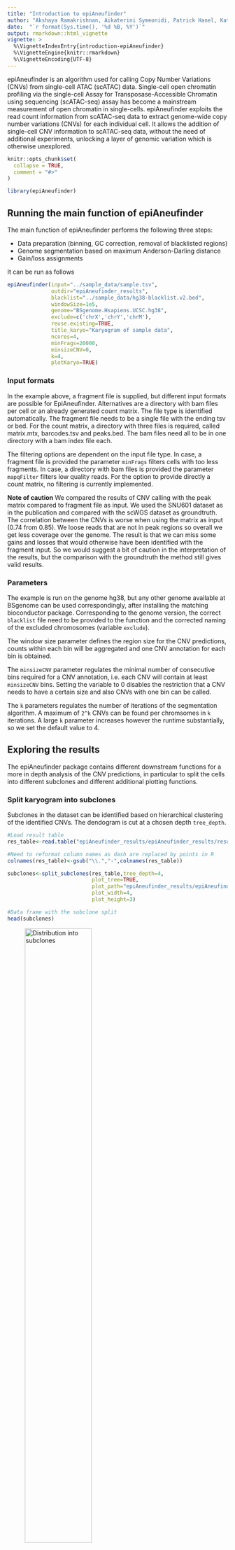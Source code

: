 ```yaml
---
title: "Introduction to epiAneufinder"
author: "Akshaya Ramakrishnan, Aikaterini Symeonidi, Patrick Hanel, Katharina Schmid, Maria Richter, Michael Schubert, Maria Colomé-Tatché"
date:  "`r format(Sys.time(), '%d %B, %Y')`"
output: rmarkdown::html_vignette
vignette: >
  %\VignetteIndexEntry{introduction-epiAneufinder}
  %\VignetteEngine{knitr::rmarkdown}
  %\VignetteEncoding{UTF-8}
---
```


epiAneufinder is an algorithm used for calling Copy Number Variations (CNVs) from single-cell ATAC (scATAC) data.
Single-cell open chromatin profiling via the single-cell Assay for Transposase-Accessible Chromatin using sequencing (scATAC-seq) assay has become a mainstream measurement of open chromatin in single-cells. epiAneufinder exploits the read count information from scATAC-seq data to extract genome-wide copy number variations (CNVs) for each individual cell. It allows the addition of single-cell CNV information to scATAC-seq data, without the need of additional experiments, unlocking a layer of genomic variation which is otherwise unexplored. 

```r
knitr::opts_chunk$set(
  collapse = TRUE,
  comment = "#>"
)
```

```r
library(epiAneufinder)
```

## Running the main function of epiAneufinder

The main function of epiAneufinder performs the following three steps:

* Data preparation (binning, GC correction, removal of blacklisted regions)
* Genome segmentation based on maximum Anderson-Darling distance
* Gain/loss assignments

It can be run as follows

```r
epiAneufinder(input="../sample_data/sample.tsv", 
              outdir="epiAneufinder_results", 
              blacklist="../sample_data/hg38-blacklist.v2.bed", 
              windowSize=1e5, 
              genome="BSgenome.Hsapiens.UCSC.hg38", 
              exclude=c('chrX','chrY','chrM'), 
              reuse.existing=TRUE,
              title_karyo="Karyogram of sample data", 
              ncores=4,
              minFrags=20000,
              minsizeCNV=0,
              k=4,
              plotKaryo=TRUE)
```

### Input formats 

In the example above, a fragment file is supplied, but different input formats are possible for EpiAneufinder. Alternatives are a directory with bam files per cell or an already generated count matrix. The file type is identified automatically. The fragment file needs to be a single file with the ending tsv or bed. For the count matrix, a directory with three files is required, called matrix.mtx, barcodes.tsv and peaks.bed. The bam files need all to be in one directory with a bam index file each.

The filtering options are dependent on the input file type. In case, a fragment file is provided the parameter `minFrags` filters cells with too less fragments. In case, a directory with bam files is provided the parameter `mapqFilter` filters low quality reads. For the option to provide directly a count matrix, no filtering is currently implemented.

**Note of caution** We compared the results of CNV calling with the peak matrix compared to fragment file as input. We used the SNU601 dataset as in the publication and compared with the scWGS dataset as groundtruth. The correlation between the CNVs is worse when using the matrix as input (0.74 from 0.85). We loose reads that are not in peak regions so overall we get less coverage over the genome. The result is that we can miss some gains and losses that would otherwise have been identified with the fragment input. So we would suggest a bit of caution in the interpretation of the results, but the comparison with the groundtruth the method still gives valid results.

### Parameters

The example is run on the genome hg38, but any other genome available at BSgenome can be used correspondingly, after installing the matching bioconductor package. Corresponding to the genome version, the correct `blacklist` file need to be provided to the function and the corrected naming of the excluded chromosomes (variable `exclude`).

The window size parameter defines the region size for the CNV predictions, counts within each bin will be aggregated and one CNV annotation for each bin is obtained.

The `minsizeCNV` parameter regulates the minimal number of consecutive bins required for a CNV annotation, i.e. each CNV will contain at least `minsizeCNV` bins. Setting the variable to 0 disables the restriction that a CNV needs to have a certain size and also CNVs with one bin can be called.

The `k` parameters regulates the number of iterations of the segmentation algorithm. A maximum of `2^k` CNVs can be found per chromsomes in `k` iterations. A large `k` parameter increases however the runtime substantially, so we set the default value to 4.

## Exploring the results

The epiAneufinder package contains different downstream functions for a more in depth
analysis of the CNV predictions, in particular to split the cells into different subclones and different additional plotting functions.

### Split karyogram into subclones

Subclones in the dataset can be identified based on hierarchical clustering of the identified CNVs. The dendogram is cut at a chosen depth `tree_depth`.

```r
#Load result table
res_table<-read.table("epiAneufinder_results/epiAneufinder_results/results_table.tsv")

#Need to reformat column names as dash are replaced by points in R
colnames(res_table)<-gsub("\\.","-",colnames(res_table))

subclones<-split_subclones(res_table,tree_depth=4,
                           plot_tree=TRUE,
                           plot_path="epiAneufinder_results/epiAneufinder_results/subclones.pdf",
                           plot_width=4,
                           plot_height=3)

#Data frame with the subclone split
head(subclones)

```

![Distribution into subclones](plots/subclones.png){width=60%}

### Annotated karyograms

Additional annotations can be added to the karyograms generated by epiAneufinder,
for example cell type annotations or the subclonal distribution identified by `split_subclones`.

We recommend to save the karyogram as a png, defined via the variable `plot_path`, as pdf versions
can get quite large.

```r
#Load result table
res_table<-read.table("epiAneufinder_results/epiAneufinder_results/results_table.tsv")

#Need to reformat column names as dash are replaced by points in R
colnames(res_table)<-gsub("\\.","-",colnames(res_table))

annot_dt<-data.frame(cell=subclones$cell,
                     annot=paste0("Clone",subclones$subclone))


plot_karyo_annotated(res_table=res_table,
                     plot_path="epiAneufinder_results/epiAneufinder_results/karyo_annotated.png",
                     annot_dt=annot_dt)

```

![Result karyogram with annotation](plots/karyo_annotated.png){width=100%}

### Read profile for individual cells

The predictions of epiAneufinder on individual cells can be further explored by
evaluating the count profile of each cell. The set of cells for detailed investigation
can be either subsampled randomly by assigning an integer value to the parameter `selected_cells`, then this number of cells are sample. Or a vector of barcodes can be given directly to `selected_cells`.

```r
outdir<-"epiAneufinder_results/epiAneufinder_results/"

#Version 1 - Selected a specific set of barcodes, e.g. based on subclones
cell_barcodes<-subclones$cell[subclones$subclone==1]
cell_barcodes

plot_single_cell_profile(outdir,
                         threshold_blacklist_bins=0.85,
                         selected_cells=cell_barcodes,
                         plot_path=paste0(outdir,"individual_tracks_clone1.pdf"),
                         plot_width=25,
                         plot_height=15)

#Version 2 - Randomly subsampling a certain number of cells
plot_single_cell_profile(outdir,
                         threshold_blacklist_bins=0.85,
                         selected_cells=3,
                         plot_path=paste0(outdir,"individual_tracks_random_subsample.pdf"),
                         plot_width=25,
                         plot_height=15)
```

![Example track of a single cell](plots/individual_tracks_clone1_example.png){width=100%}